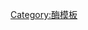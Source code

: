 {{Navbox
| name       = 顺反异构酶类
| title      = [[异构酶]]: [[顺反异构]]酶 ([[EC编号|EC]] 5.2)
| listclass  = hlist
| titlestyle = background:#e7dcc3
| groupstyle = background-color: AntiqueWhite

| group1 = [[EC编号列表_(EC_5)#EC 5.2:顺反异构酶|5.2.1]] 
| list1  = 
* [[FKBP]]: [[FKBP1A]]
* [[FKBP1B]]
* [[FKBP2]]
* [[FKBP3]]
* {{le|FKBP5|FKBP5}}
* [[FKBP6]]
* [[FKBP8]]
* [[FKBP9]]
* [[FKBP10]]
* [[FKBP52]]
* [[FKBPL]]

* 其它: [[亲环蛋白]]
* [[细蛋白]]
* [[肽基脯氨酰基顺反异构酶]]

| belowstyle = padding:0px; background-color: AntiqueWhite
| below = {{Enzyme navs}}

}}<noinclude>
[[Category:酶模板]]
</noinclude>